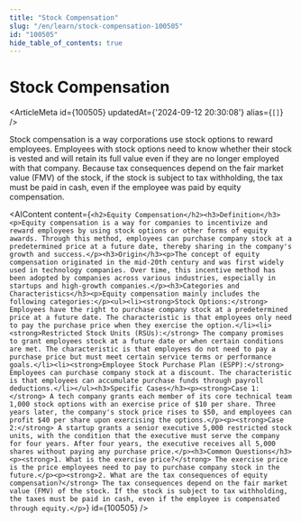 ```yaml
---
title: "Stock Compensation"
slug: "/en/learn/stock-compensation-100505"
id: "100505"
hide_table_of_contents: true
---
```



# Stock Compensation

<ArticleMeta id={100505} updatedAt={'2024-09-12 20:30:08'} alias={`[]`} />
<div className='border-solid border-b border-t-0 my-4 border-[var(--ifm-color-gray-300)]' />

Stock compensation is a way corporations use stock options to reward employees. Employees with stock options need to know whether their stock is vested and will retain its full value even if they are no longer employed with that company. Because tax consequences depend on the fair market value (FMV) of the stock, if the stock is subject to tax withholding, the tax must be paid in cash, even if the employee was paid by equity compensation.

<AIContent content={`<h2>Equity Compensation</h2><h3>Definition</h3><p>Equity compensation is a way for companies to incentivize and reward employees by using stock options or other forms of equity awards. Through this method, employees can purchase company stock at a predetermined price at a future date, thereby sharing in the company's growth and success.</p><h3>Origin</h3><p>The concept of equity compensation originated in the mid-20th century and was first widely used in technology companies. Over time, this incentive method has been adopted by companies across various industries, especially in startups and high-growth companies.</p><h3>Categories and Characteristics</h3><p>Equity compensation mainly includes the following categories:</p><ul><li><strong>Stock Options:</strong> Employees have the right to purchase company stock at a predetermined price at a future date. The characteristic is that employees only need to pay the purchase price when they exercise the option.</li><li><strong>Restricted Stock Units (RSUs):</strong> The company promises to grant employees stock at a future date or when certain conditions are met. The characteristic is that employees do not need to pay a purchase price but must meet certain service terms or performance goals.</li><li><strong>Employee Stock Purchase Plan (ESPP):</strong> Employees can purchase company stock at a discount. The characteristic is that employees can accumulate purchase funds through payroll deductions.</li></ul><h3>Specific Cases</h3><p><strong>Case 1:</strong> A tech company grants each member of its core technical team 1,000 stock options with an exercise price of $10 per share. Three years later, the company's stock price rises to $50, and employees can profit $40 per share upon exercising the options.</p><p><strong>Case 2:</strong> A startup grants a senior executive 5,000 restricted stock units, with the condition that the executive must serve the company for four years. After four years, the executive receives all 5,000 shares without paying any purchase price.</p><h3>Common Questions</h3><p><strong>1. What is the exercise price?</strong> The exercise price is the price employees need to pay to purchase company stock in the future.</p><p><strong>2. What are the tax consequences of equity compensation?</strong> The tax consequences depend on the fair market value (FMV) of the stock. If the stock is subject to tax withholding, the taxes must be paid in cash, even if the employee is compensated through equity.</p>`} id={100505} />
